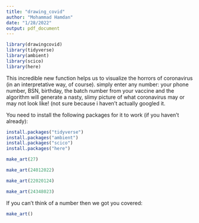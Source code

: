 ```yaml
---
title: "drawing_covid"
author: "Mohammad Hamdan"
date: "1/28/2022"
output: pdf_document
---
```


```r
library(drawingcovid)
library(tidyverse)
library(ambient)
library(scico)
library(here)
```

This incredible new function helps us to visualize the horrors of coronavirus (in an interpretative way, of course). simply enter any number: your phone number, BSN, birthday, the batch number from your vaccine and the algorithm will generate a nasty, slimy picture of what coronavirus may or may not look like! (not sure because i haven't actually googled it.

You need to install the following packages for it to work (if you haven't already):

```r
install.packages("tidyverse")
install.packages("ambient")
install.packages("scico")
install.packages("here")
```

```r
make_art(27)
```

```r
make_art(24012022) 
```

```r
make_art(22020124)
```

```r
make_art(24348023) 
```

\newpage
If you can't think of a number then we got you covered:
```r
make_art() 
```
